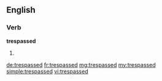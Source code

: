 ==English==

===Verb===
'''trespassed'''
# {{en-past of|trespass}}

[[de:trespassed]]
[[fr:trespassed]]
[[mg:trespassed]]
[[my:trespassed]]
[[simple:trespassed]]
[[vi:trespassed]]